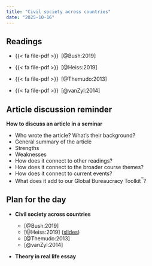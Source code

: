 ```yaml
---
title: "Civil society across countries"
date: "2025-10-16"
---
```


## Readings

- {{< fa file-pdf >}}&ensp;[@Bush:2019]

- {{< fa file-pdf >}}&ensp;[@Heiss:2019]

- {{< fa file-pdf >}}&ensp;[@Themudo:2013]

- {{< fa file-pdf >}}&ensp;[@vanZyl:2014]


## Article discussion reminder

**How to discuss an article in a seminar**

- Who wrote the article? What’s their background?
- General summary of the article
- Strengths
- Weaknesses
- How does it connect to other readings?
- How does it connect to the broader course themes?
- How does it connect to current events?
- What does it add to our Global Bureaucracy Toolkit^™^?


## Plan for the day

- **Civil society across countries**

  - [@Bush:2019]
  - [@Heiss:2019] ([slides](/files/slides/pmap8201f19_ngos-authoritarianism.pdf))
  - [@Themudo:2013]
  - [@vanZyl:2014]

- **Theory in real life essay**
